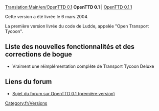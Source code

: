 [[Translation:Main/en/OpenTTD 0.1]]
{{en/-}}
'''OpenTTD 0.1''' | [[Main/fr/OpenTTD 0.1.1|OpenTTD 0.1.1]]

Cette version a été livrée le 6 mars 2004.

La première version livrée du code de Ludde, appelée "Open Transport Tycoon".

==Liste des nouvelles fonctionnalités et des corrections de bogue==
*Vraiment une réimplémentation complète de Transport Tycoon Deluxe

==Liens du forum==
*[http://www.tt-forums.net/viewtopic.php?f=29&t=6559 Sujet du forum sur OpenTTD 0.1 (première version)]

[[Category:fr/Versions]]